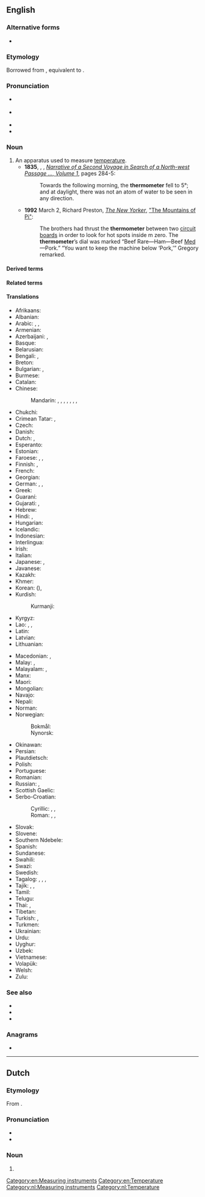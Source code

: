 {{also|Thermometer}}
==English==
{{wikipedia}}

===Alternative forms===
* {{l|en|thermometre}} {{qualifier|nonstandard}}

===Etymology===
{{PIE root|en|gʷʰer|meh₁}}
Borrowed from {{bor|en|fr|thermomètre}}, equivalent to {{confix|thermo|meter|lang=en}}.

===Pronunciation===
* {{a|GenAm}} {{IPA|/θɚˈmɑmɪtɚ/|lang=en}}
* {{a|RP}} {{IPA|/θəˈmɒmɪtə/|lang=en}}
* {{audio|en-us-thermometer.ogg|Audio (US)|lang=en}}
* {{hyphenation|ther|mom|e|ter|lang=en}}

===Noun===
{{en-noun}}

# An apparatus used to measure [[temperature]].
#* '''1835''', {{w|John Ross (Arctic explorer)|John Ross}}, {{w|James Clark Ross}}, ''[http://books.google.com.au/books?id=SdQBAAAAYAAJ Narrative of a Second Voyage in Search of a North-west Passage &hellip;, Volume 1]'', pages 284-5:
#*: Towards the following morning, the '''thermometer''' fell to 5&deg;; and at daylight, there was not an atom of water to be seen in any direction.
#* '''1992''' March 2, Richard Preston, ''[[:w:The New Yorker|The New Yorker]]'', [https://www.newyorker.com/magazine/1992/03/02/the-mountains-of-pi "The Mountains of Pi"]:
#*: The brothers had thrust the '''thermometer''' between two [[circuit board]]s in order to look for hot spots inside m zero. The '''thermometer'''’s dial was marked “Beef Rare—Ham—Beef [[medium|Med]]—Pork.” “You want to keep the machine below ‘Pork,’” Gregory remarked. 

====Derived terms====
{{der4|lang=en
|absolute thermometer
|adjustable contact
|air thermometer
|air-temperature thermometer
|alcohol thermometer
|auxiliary thermometer
|bath thermometer
|Beckmann differential thermometer
|Beckmann thermometer
|bi-metal mechanical thermometer
|bimetallic stem thermometer
|bimetallic thermometer
|bulb of a thermometer
|calibrate a thermometer
|calibrated thermometer
|candy thermometer
|capillary thermometer
|Celsius thermometer
|Celsius' thermometer
|Celsius's thermometer
|Centigrade thermometer
|centigrade thermometer
|clinical thermometer
|constant pressure air thermometer
|constant pressure thermometer
|constant volume air thermometer
|constant volume gas thermometer
|constant volume thermometer
|constant-pressure thermometer
|constant-volume thermometer
|contact thermometer
|Coulomb Blockade Thermometer
|Delisle thermometer
|Delisle's thermometer
|dial thermometer
|differential thermometer
|digital thermometer
|direct-reading thermometer
|ear thermometer
|electronic registering thermometer
|electronic thermometer
|empirical thermometer
|ethanol-filled thermometer
|Fahrenheit thermometer
|Fahrenheit's thermometer
|fever thermometer
|filament thermometer
|film thermometer
|freezer thermometer
|fridge thermometer
|Galilean thermometer
|Galileo thermometer
|Galileo's thermometer
|geothermometer
|glass thermometer
|Hauksbee thermometer
|Hauksbee's thermometer
|infrared thermometer
|kata thermometer
|Kata thermometer
|kerosene thermometer
|kerosene-filled thermometer
|Linnaeus thermometer
|Linnaeus' thermometer
|Linnaeus's thermometer
|liquid crystal thermometer
|liquid-in-glass thermometer
|magnetic thermometer
|maximum and minimum thermometer
|maximum minimum thermometer
|maximum thermometer
|maximum-minimum thermometer
|meat thermometer
|mechanical registering thermometer
|medical centigrade thermometer
|medical thermometer
|mercurial thermometer
|mercury thermometer
|mercury-filled thermometer
|mercury-in-glass thermometer
|minimum and maximum thermometer
|minimum maximum thermometer
|minimum thermometer
|minimum-maximum thermometer
|nanothermometer
|non-registering thermometer
|oven thermometer
|palaeothermometer
|paleothermometer
|patio thermometer
|pill thermometer
|platinum resistance thermometer
|pocket thermometer
|primary thermometer
|protected thermometer
|read the thermometer
|Reaumur thermometer
|Réaumur thermometer
|Reaumur's thermometer
|Réaumur's thermometer
|recording thermometer
|reference thermometer
|registering thermometer
|remote-reading thermometer
|resistance thermometer
|reversing thermometer
|secondary thermometer
|self-registering thermometer
|Six's maximum and minimum thermometer
|Six's thermometer
|spirit thermometer
|spirit-filled thermometer
|standard thermometer
|steel-tube mercury thermometer
|sugar thermometer
|telethermometer
|the thermometer is pointing to 7 degrees
|the thermometer shows 100 degrees
|thermometer bulb
|thermometer code
|thermometer column
|thermometer reading
|thermometer scale
|thermometer temperature reading
|toluene-filled thermometer
|turnover-thermometer
|unprotected reversing thermometer
|unprotected thermometer
|upsetting thermometer
|vapor pressure thermometer
|vapour pressure thermometer
|wet-bulb thermometer
|wine thermometer
|wire-wound thermometer}}

====Related terms====
{{rel3|lang=en|{{l|en|thermistors}}
|{{l|en|thermocouple}}
|{{l|en|thermometric}}
|{{l|en|thermometrical}}
|{{l|en|thermometrically}}
|{{l|en|thermometry}}
|{{l|en|thermoscope}}
|{{l|en|thermostat}}
}}

====Translations====
{{trans-top|apparatus used to measure temperature}}
* Afrikaans: {{t|af|termometer}}
* Albanian: {{t|sq|termometr|m}}
* Arabic: {{t|ar|تِرْمُومِتْر|m|tr=tirmumitr}}, {{t+|ar|مِقْيَاس اَلْحَرَارَة|m}}, {{t+|ar|مِيزَان اَلْحَرَارَة|m}}
* Armenian: {{t+|hy|ջերմաչափ}}
* Azerbaijani: {{t|az|i̇stilikölçən}}, {{t|az|termometr}}
* Basque: {{t+|eu|termometro}}
* Belarusian: {{t|be|тэрмо́метр|m}}
* Bengali: {{t+|bn|থার্মোমিটার}}, {{t|bn|উষ্মমাপক|tr=uṣmômapôk}}
* Breton: {{t+|br|gwrezverker|m}}
* Bulgarian: {{t|bg|термометър|m}}, {{t|bg|топломе́р|sc=Cyrl}}
* Burmese: {{t+|my|သာမိုမီတာ}}
* Catalan: {{t+|ca|termòmetre|m}}
* Chinese:
*: Mandarin: {{t+|cmn|溫度計|sc=Hani}}, {{t+|cmn|温度计|tr=wēndùjì|sc=Hani}}, {{t+|cmn|溫度錶|sc=Hani}}, {{t+|cmn|温度表|tr=wēndùbiǎo|sc=Hani}}, {{t+|cmn|寒暑錶|sc=Hani}}, {{t+|cmn|寒暑表|tr=hánshǔbiǎo|sc=Hani}}, {{t+|cmn|體溫錶|sc=Hani}}, {{t+|cmn|体温表|tr=tǐwēnbiǎo|sc=Hani}} {{qualifier|for measuring body temperature}}
* Chukchi: {{t|ckt|омтэнмычъын|tr=omtėnmyčʺyn}}
* Crimean Tatar: {{t|crh|sıcaqölçer}}, {{t|crh|termometr}}
* Czech: {{t+|cs|teploměr|m}}
* Danish: {{t+|da|termometer|n}}
* Dutch: {{t+|nl|thermometer|m}}, {{t|nl|warmtemeter|m}}
* Esperanto: {{t+|eo|termometro}}
* Estonian: {{t|et|kraadiklaas}}
* Faroese: {{t|fo|hitamálari|m}}, {{t|fo|hitamátari|m}}, {{t|fo|fepurstokkur|m}} {{qualifier|clinical }}
* Finnish: {{t+|fi|lämpömittari}}, {{t+|fi|kuumemittari}} {{qualifier|for measuring body temperature}}
* French: {{t+|fr|thermomètre|m}}
* Georgian: {{t|ka|თერმომეტრი}}
* German: {{t+|de|Thermometer|n|m}}, {{t|de|Wärmemesser|m}}, {{t|de|Temperaturmesser|m}}
* Greek: {{t+|el|θερμόμετρο|m}}
* Guaraní: {{t|gn|mba'epytu ra'ãha}}
* Gujarati: {{t|gu|ઉષ્ણતામાપક|tr=uṣṇatāmāpak|sc=Gujr}}, {{t|gu|તાપમાપક|tr=tāpmāpak|sc=Gujr}}
* Hebrew: {{t+|he|מדחום|alt=מַדְחֹם|tr=madḥóm}}
* Hindi: {{t|hi|तापमापी|tr=tāpmāpī}}, {{t+|hi|थर्मामीटर|m}}
* Hungarian: {{t+|hu|hőmérő}}
* Icelandic: {{t+|is|hitamælir}}
* Indonesian: {{t+|id|pengukur suhu}}
* Interlingua: {{t|ia|thermometro}}
* Irish: {{t|ga|teirmiméadar|m}}
* Italian: {{t+|it|termometro|m}}
* Japanese: {{t+|ja|温度計|tr=おんどけい, ondokei}}, {{t+|ja|体温計|tr=たいおんけい, taionkei}} {{qualifier|for measuring body temperature}}
* Javanese: {{t|jv|ꦠꦺꦂꦩꦺꦴꦩꦺꦠꦼꦂ|tr=tèrmomèter}}
* Kazakh: {{t+|kk|термометр}}
* Khmer: {{t|km|កែវស្ទង់កំដៅ}}
* Korean: {{t+|ko|온도계}} ({{t+|ko|溫度計}}), {{t+|ko|체온계}} {{qualifier|for measuring body temperature}}
* Kurdish:
*: Kurmanji: {{t|ku|têhnpîv|sc=Latn}}
* Kyrgyz: {{t|ky|термометр}}
* Lao: {{t|lo|ບາຫລອດ}}, {{t|lo|ບາຫຼອດ}}, {{t|lo|ເຄື່ອງແທກອຸນນະພູມ}}
* Latin: {{t|la|thermometrum|n}}
* Latvian: {{t|lv|termometrs|m}}
* Lithuanian: {{t+|lt|termometras|m}}
{{trans-mid}}
* Macedonian: {{t|mk|термоме́тар|m}}, {{t|mk|топломе́р|m}}
* Malay: {{t|ms|jangka suhu}}, {{t|ms|termometer}}
* Malayalam: {{t|ml|താപമാപിനി|sc=Mlym}}, {{t+|ml|ഉഷ്ണമാപിനി|sc=Mlym}}
* Manx: {{t|gv|tempreilyssane}}
* Maori: {{t|mi|ine-mahana}}
* Mongolian: {{t|mn|термометр}}
* Navajo: {{t|nv|hadoh dóó hakʼaz neiłkidígíí}}
* Nepali: {{t|ne|तापमापी}}
* Norman: {{t|nrf|thèrmomètre|m}} {{qualifier|Jersey}}
* Norwegian:
*: Bokmål: {{t|nb|termometer|n}}
*: Nynorsk: {{t|nn|termometer|n}}
* Okinawan: {{t|ryu|寒暖計|tr=かんだんちー, kandanchī}}
* Persian: {{t+|fa|دماسنج|tr=damâ-sanj|sc=fa-Arab}}
* Plautdietsch: {{t|pdt|Grodglauss|n}}
* Polish: {{t+|pl|termometr|m}}
* Portuguese: {{t+|pt|termômetro|m}}
* Romanian: {{t+|ro|termometru|n}}
* Russian: {{t+|ru|термо́метр|m}}, {{t+|ru|гра́дусник|m}} {{qualifier|for measuring body temperature}}
* Scottish Gaelic: {{t|gd|teas-mheidh|f}}
* Serbo-Croatian:
*: Cyrillic: {{t|sh|топломер|m}}, {{t|sh|топломјер|m}}, {{t|sh|термометар|m}}
*: Roman: {{t|sh|toplomer|m}}, {{t+|sh|toplomjer|m}}, {{t+|sh|termometar|m}}
* Slovak: {{t|sk|teplomer|m}}
* Slovene: {{t|sl|toplomér|m}}
* Southern Ndebele: {{t|nr|isimedimtjhiso}}
* Spanish: {{t+|es|termómetro|m}}
* Sundanese: {{t|su|ᮒᮦᮁᮙᮧᮙᮦᮒᮨᮁ|tr=térmométer}}
* Swahili: {{t+|sw|kipimajoto}}
* Swazi: {{t|ss|silinganisi kushisa}}
* Swedish: {{t+|sv|termometer|c}}
* Tagalog: {{t|tl|initsukat}}, {{t|tl|initsukod}}, {{t|tl|panigi}}, {{t|tl|initbutod}}
* Tajik: {{t+|tg|термометр}}, {{t|tg|ҳароратсанҷ}}, {{t|tg|дамосанҷ}}
* Tamil: {{t+|ta|வெப்பமானி}}
* Telugu: {{t+|te|ఉష్ణమాపకం}}
* Thai: {{t|th|เครื่องวัดอุณหภูมิ}}, {{t|th|เทอร์มอมิเตอร์}}
* Tibetan: {{t|bo|དྲོ་གྲང་ལྟ་ཆས}}
* Turkish: {{t+|tr|sıcaklıkölçer}}, {{t+|tr|termometre}}
* Turkmen: {{t|tk|termometr}}
* Ukrainian: {{t|uk|термо́метр|m}}
* Urdu: {{t|ur|ترمامیٹر|m|tr=tarmāmīṭar}}
* Uyghur: {{t|ug|تېرمومېتىر}}
* Uzbek: {{t+|uz|termometr}}
* Vietnamese: {{t+|vi|nhiệt kế}}
* Volapük: {{t+|vo|tärmomet}}
* Welsh: {{t|cy|tymeriadur|m}}
* Zulu: {{t|zu|isikalakushisa}}
{{trans-bottom}}

===See also===
* {{l|en|barometer}}
* {{l|en|hygrometer}}
* {{l|en|temperature sensor}}

===Anagrams===
* {{anagrams|en|thermometre}}

[[Category:en:Measuring instruments]]
[[Category:en:Temperature]]

----

==Dutch==
{{wikipedia|lang=nl}}

===Etymology===
{{PIE root|nl|gʷʰer|meh₁}}
From {{affix|nl|thermo-|meter}}.

===Pronunciation===
* {{audio|Nl-thermometer.ogg|Audio|lang=nl}}
* {{hyphenation|ther|mo|me|ter|lang=nl}}

===Noun===
{{nl-noun|m|-s|thermometertje}}

# {{l|en|thermometer}}

[[Category:nl:Measuring instruments]]
[[Category:nl:Temperature]]